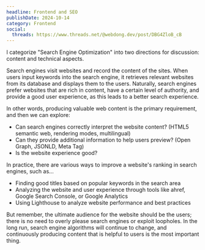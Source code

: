 ```yaml
---
headline: Frontend and SEO
publishDate: 2024-10-14
category: Frontend
social:
  threads: https://www.threads.net/@webdong.dev/post/DBG4ZloB_cB
---
```


I categorize "Search Engine Optimization" into two directions for discussion: content and technical aspects.

Search engines visit websites and record the content of the sites. When users input keywords into the search engine, it retrieves relevant websites from its database and displays them to the users. Naturally, search engines prefer websites that are rich in content, have a certain level of authority, and provide a good user experience, as this leads to a better search experience.

In other words, producing valuable web content is the primary requirement, and then we can explore:

- Can search engines correctly interpret the website content? (HTML5 semantic web, rendering modes, multilingual)
- Can they provide additional information to help users preview? (Open Graph, JSONLD, Meta Tag)
- Is the website experience good?

In practice, there are various ways to improve a website's ranking in search engines, such as...

- Finding good titles based on popular keywords in the search area
- Analyzing the website and user experience through tools like ahref, Google Search Console, or Google Analytics
- Using Lighthouse to analyze website performance and best practices

But remember, the ultimate audience for the website should be the users; there is no need to overly please search engines or exploit loopholes. In the long run, search engine algorithms will continue to change, and continuously producing content that is helpful to users is the most important thing.
